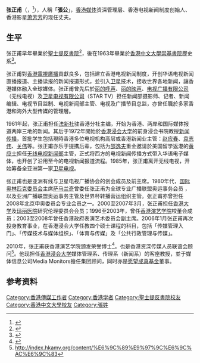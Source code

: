 {{BLPsources|date=2012年2月}}
'''张正甫'''（{{lang-en|Clarence Chang Ching-po}}，{{bd|1938年|}}<ref>{{cite news |title=麗的呼聲宣佈 張正甫任節目總監 |url=https://mmis.hkpl.gov.hk/coverpage/-/coverpage/view?_coverpage_WAR_mmisportalportlet_hsf=%E5%BC%B5%E6%AD%A3%E7%94%AB&_coverpage_WAR_mmisportalportlet_actual_q=%28%20verbatim_dc.collection%3A%28%22Old%5C%20HK%5C%20Newspapers%22%29%20%29%20AND+%28%20%28%20allTermsMandatory%3A%28true%29%20OR+all_dc.title%3A%28%E5%BC%B5%E6%AD%A3%E7%94%AB%29%20OR+all_dc.creator%3A%28%E5%BC%B5%E6%AD%A3%E7%94%AB%29%20OR+all_dc.contributor%3A%28%E5%BC%B5%E6%AD%A3%E7%94%AB%29%20OR+all_dc.subject%3A%28%E5%BC%B5%E6%AD%A3%E7%94%AB%29%20OR+fulltext%3A%28%E5%BC%B5%E6%AD%A3%E7%94%AB%29%20OR+all_dc.description%3A%28%E5%BC%B5%E6%AD%A3%E7%94%AB%29%20%29%20%29&_coverpage_WAR_mmisportalportlet_sort_field=dc.publicationdate_bsort&p_r_p_-1078056564_c=QF757YsWv59IJkls4ouG3%2FQHcHHODJ8N&_coverpage_WAR_mmisportalportlet_o=3&_coverpage_WAR_mmisportalportlet_sort_order=asc |page=8 |language= |publisher=華僑日報 | date=1972-05-18 |accessdate=2022-04-20 |quote= }}</ref>），人稱「'''張公'''」，[[香港媒体|香港媒体]]资深管理层、香港电视新闻制度创始人、香港影星[[萧芳芳|萧芳芳]]的现任丈夫。

==生平==
张正甫早年畢業於[[聖士提反書院|聖士提反書院]]<ref>{{web reference|URL=https://hk.news.appledaily.com/local/daily/article/20030120/3072379|title=蕭芳芳張正甫大人細路都照顧|work=香港蘋果日報|year=2003年|date=1月20日|access-date=2017-12-13|archive-date=2017-12-13|archive-url=https://web.archive.org/web/20171213203448/https://hk.news.appledaily.com/local/daily/article/20030120/3072379}}</ref>，後在1963年畢業於[[香港中文大學|香港中文大學]][[崇基書院|崇基書院]]歷史系<ref name="中大校友－二零一二年九月號">{{Cite web |url=http://www.alumni.cuhk.edu.hk/magazine/201209/txt/feature_cheung.html |title=香港中文大學《中大校友－二零一二年九月號》 |access-date=2017-12-13 |archive-url=https://web.archive.org/web/20171213202416/http://www.alumni.cuhk.edu.hk/magazine/201209/txt/feature_cheung.html |archive-date=2017-12-13 |dead-url=yes }}</ref>。

张正甫對[[香港電視廣播|香港電視廣播]]貢獻良多，包括建立香港电视新闻制度，开创华语电视新闻直播报道、主播读报的新闻报道形式，並引入[[衛星電視|卫星]]技术，接收世界各地新闻，讓香港媒体融入全球媒体。张正甫曾先后於[[丽的呼声|丽的呼声]]、[[丽的映声|丽的映声]]、[[电视广播有限公司|电视广播有限公司]]（无线电视）及[[卫星电视有限公司|卫星电视有限公司]]（STAR TV）担任新闻部摄影师、记者、新闻编辑、电视节目监制、电视新闻部主管、电视及广播节目总监，亦曾任職於多家香港和海外大型传媒的管理層。

1961年起，张正甫担任[[法新社|法新社]]驻香港分社主编，开始为香港、两岸和国际媒体报道两岸三地的新闻。其后于1972年開始於[[香港浸会大学|香港浸会大学]]的前身浸会书院教授[[大眾傳播|新闻传播]]，首批学生包括現時香港多位电视机构高层或香港新闻业主管：[[赵应春|赵应春]]、[[袁志伟|袁志伟]]、[[关伟|关伟]]等。张正甫亦乐于提携后辈，包括为[[邵逸夫|邵逸夫]]重金邀请於美国留学返港的[[黄应士|黄应士]]担任[[無綫新聞|无线电视新闻部]]主管，正式将西方的电视新闻传播方式带入华语电子媒体，也开创了沿用至今的电视新闻报道流程。1985年，张正甫离开无线电视，开始筹备全亚洲第一家[[卫星电视|卫星电视]]。

张正甫也是亚洲有线与卫星电视广播协会的创会成员及前主席。1980年代，[[国际奥林匹克委员会|国际奥林匹克委员会]]主席[[萨马兰奇|萨马兰奇]]曾委任张正甫为全球专业广播联盟奥运事务会员 ，以及亚洲广播联盟奥运事务主管及世界杯转播营运组织主管。张正甫亦曾担任2008年北京申奥委员会专业会员之一。2000至2007年3月，张正甫担任[[香港大学|香港大学]]及[[玛丽医院|玛丽医院]]研究伦理委员会会员；1996至2003年，曾任[[香港演艺学院|香港演艺学院]]校董会成员；2003至2008年曾任香港政府表演艺术委员会副主席。2006年1月张正甫再次投身教育事业，在香港浸会大学任教四个硕士课程的科目，包括「传媒管理入门」、「传媒技术与媒体组织」、「体育与传媒」及「公共行政管理与传媒」。

2010年，张正甫获香港演艺学院颁发荣誉博士<ref>{{Cite web |url=http://ent.ifeng.com/live/news/else/detail_2010_11/09/3045025_0.shtml |title=存档副本 |access-date=2012-02-21 |archive-date=2021-07-23 |archive-url=https://web.archive.org/web/20210723190742/https://ent.ifeng.com/live/news/else/detail_2010_11/09/3045025_0.shtml }}</ref>。也是香港资深传媒人员联谊会顾问<ref>http://index.hkamv.org/content/%E6%9C%89%E9%97%9C%E6%9C%AC%E6%9C%83{{dead link|date=2018年2月 |bot=InternetArchiveBot |fix-attempted=yes }}</ref>。他现担任[[香港浸会大学|香港浸会大学]]媒体管理系、传理系（新闻系）的客座教授，並于媒体信息公司Media Monitors擔任集团顾问，同时亦是[[愿望成真基金|愿望成真基金]]董事。

== 参考资料 ==

<div class="references-small">
{{referencesWithExtra
|1 = [http://ent.sina.com.hk/news/2/4/1/540218/1.html 張正甫林家聲獲頒「演藝榮譽」]
}}
</div>

[[Category:香港傳媒工作者|Category:香港傳媒工作者]]
[[Category:香港学者|Category:香港学者]]
[[Category:聖士提反書院校友|Category:聖士提反書院校友]]
[[Category:香港中文大學校友|Category:香港中文大學校友]]
[[Category:張姓|Category:張姓]]